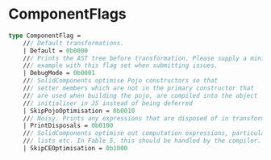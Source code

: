 # ComponentFlags

```fsharp
type ComponentFlag =
    /// Default transformations.
    | Default = 0b0000
    /// Prints the AST tree before transformation. Please supply a minimal
    /// example with this flag set when submitting issues.
    | DebugMode = 0b0001
    /// SolidComponents optimise Pojo constructors so that
    /// setter members which are not in the primary constructor that
    /// are used when building the pojo, are compiled into the object
    /// initialiser in JS instead of being deferred
    | SkipPojoOptimisation = 0b0010
    /// Noisy. Prints any expressions that are disposed of in transformation.
    | PrintDisposals = 0b0100
    /// SolidComponents optimise out computation expressions, particularly of
    /// lists etc. In Fable 5, this should be handled by the compiler.
    | SkipCEOptimisation = 0b1000
```
